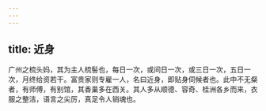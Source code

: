 ```yaml
---
---
---
```

title: 近身
---



广州之梳头妈，其为主人梳髻也，每日一次，或间日一次，或三日一次，五日一次，月终给资若干。富贵家则专雇一人，名曰近身，即贴身伺候者也。此中不无粲者，有师傅，有别馆，其香巢多在西关。其人多从顺德、容奇、桂洲各乡而来，衣服之整洁，语言之尖厉，真足令人销魂也。